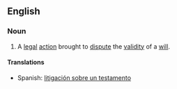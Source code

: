 ==English==
===Noun===
{{en-noun|sg=[[will]] [[contest]]}}
# {{legal}} A [[legal]] [[action]] brought to [[dispute]] the [[validity]] of a [[will]].

====Translations====
*Spanish: [[litigación sobre un testamento]] {{f}}